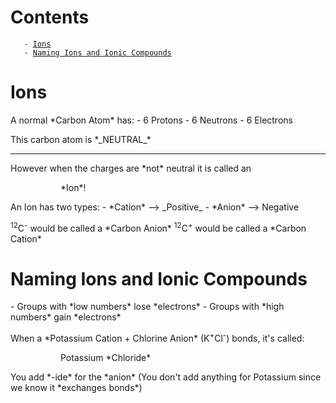 = Contents =
    - [[#Ions|Ions]]
    - [[#Naming Ions and Ionic Compounds|Naming Ions and Ionic Compounds]]

= Ions =
A normal *Carbon Atom* has:
- 6 Protons
- 6 Neutrons
- 6 Electrons

This carbon atom is *_NEUTRAL_*


----
However when the charges are *not* neutral
it is called an
:: *Ion*!

An Ion has two types:
- *Cation* --> _Positive_
- *Anion* --> Negative

<sup>12</sup>C<sup>-</sup> would be called a *Carbon Anion*
<sup>12</sup>C<sup>+</sup> would be called a *Carbon Cation*

= Naming Ions and Ionic Compounds =
{{https://keystagewiki.com/images/thumb/8/86/PeriodicTableKS3.png/1000px-PeriodicTableKS3.png|Periodic Table|style="height: 500px;"}}
- Groups with *low numbers* lose *electrons*
- Groups with *high numbers* gain *electrons*

When a *Potassium Cation + Chlorine Anion* (K<sup>+</sup>Cl<sup>-</sup>) bonds, it's called:

:: Potassium *Chloride*
You add *-ide* for the *anion*
(You don't add anything for Potassium since we know it *exchanges bonds*)

